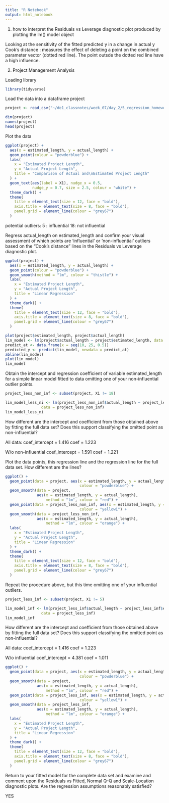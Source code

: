 ```yaml
---
title: "R Notebook"
output: html_notebook
---
```


1. how to interpret the Residuals vs Leverage diagnostic plot produced by plotting the lm() model object

Looking at the sensitivity of the fitted predicted y in a change in actual y
Cook's distance : measures the effect of deleting a point on the combined parameter vector (dotted red line). The point outsde the dotted red line have a high influence. 

2. Project Management Analysis

Loading library
```r
library(tidyverse)
```

Load the data into a dataframe project
```r
project <- read_csv("~/de1_classnotes/week_07/day_2/5_regression_homework/project_management.csv")
```

```r
dim(project)
names(project)
head(project)
```

Plot the data
```r
ggplot(project) +
  aes(x = estimated_length, y = actual_length) +
  geom_point(colour = "powderblue") +
  labs(
    x = "Estimated Project Length",
    y = "Actual Project Length",
    title = "Comparison of Actual and\nEstimated Project Length"
  ) +
  geom_text(aes(label = X1), nudge_x = 0.5, 
            nudge_y = 0.7, size = 2.5, colour = "white") +
  theme_dark() +
  theme(
    title = element_text(size = 12, face = "bold"), 
    axis.title = element_text(size = 8, face = "bold"), 
    panel.grid = element_line(colour = "grey67")
  )
```

potential outliers: 
5 : influential
18: not influential


Regress actual_length on estimated_length and confirm your visual assessment of which points are ‘influential’ or ‘non-influential’ outliers based on the “Cook’s distance” lines in the Residuals vs Leverage diagnostic plot.
```r
ggplot(project) +
  aes(x = estimated_length, y = actual_length) +
  geom_point(colour = "powderblue") +
  geom_smooth(method = "lm", colour = "thistle") +
  labs(
    x = "Estimated Project Length",
    y = "Actual Project Length",
    title = "Linear Regression"
  ) +
  theme_dark() +
  theme(
    title = element_text(size = 12, face = "bold"), 
    axis.title = element_text(size = 8, face = "bold"), 
    panel.grid = element_line(colour = "grey67")
  )
```

```r
plot(project$estimated_length, project$actual_length)
lin_model <- lm(project$actual_length ~ project$estimated_length, data = project)
predict_at <- data.frame(x = seq(10, 25, 0.5))
predicted_y <- predict(lin_model, newdata = predict_at)
abline(lin_model)
plot(lin_model)
lin_model
```

Obtain the intercept and regression coefficient of variable estimated_length for a simple linear model fitted to data omitting one of your non-influential outlier points.
```r
project_less_non_inf <- subset(project, X1 != 18)

lin_model_less_ni <- lm(project_less_non_inf$actual_length ~ project_less_non_inf$estimated_length, 
                data = project_less_non_inf)
lin_model_less_ni
```

How different are the intercept and coefficient from those obtained above by fitting the full data set? Does this support classifying the omitted point as non-influential?

All data: coef_intercept = 1.416
                    coef = 1.223
                    
W/o non-influential coef_intercept = 1.591
                    coef = 1.221
               
Plot the data points, this regression line and the regression line for the full data set. How different are the lines?

```r
ggplot() +
  geom_point(data = project, aes(x = estimated_length, y = actual_length), 
                                 colour = "powderblue") +
  geom_smooth(data = project, 
              aes(x = estimated_length, y = actual_length), 
                  method = "lm", colour = "red") +
  geom_point(data = project_less_non_inf, aes(x = estimated_length, y = actual_length), 
                                 colour = "yellow1") +
  geom_smooth(data = project_less_non_inf, 
              aes(x = estimated_length, y = actual_length), 
                  method = "lm", colour = "orange") +
  labs(
    x = "Estimated Project Length",
    y = "Actual Project Length",
    title = "Linear Regression"
  ) +
  theme_dark() +
  theme(
    title = element_text(size = 12, face = "bold"), 
    axis.title = element_text(size = 8, face = "bold"), 
    panel.grid = element_line(colour = "grey67")
  )
```

Repeat the procedure above, but this time omitting one of your influential outliers.

```r
project_less_inf <- subset(project, X1 != 5)

lin_model_inf <- lm(project_less_inf$actual_length ~ project_less_inf$estimated_length, 
                data = project_less_inf)
lin_model_inf
```

How different are the intercept and coefficient from those obtained above by fitting the full data set? Does this support classifying the omitted point as non-influential?

All data: coef_intercept = 1.416
                    coef = 1.223
                    
W/o influential coef_intercept = 4.381
                    coef = 1.011
                    
```r
ggplot() +
  geom_point(data = project, aes(x = estimated_length, y = actual_length), 
                                 colour = "powderblue") +
  geom_smooth(data = project, 
              aes(x = estimated_length, y = actual_length), 
                  method = "lm", colour = "red") +
  geom_point(data = project_less_inf, aes(x = estimated_length, y = actual_length), 
                                 colour = "yellow1") +
  geom_smooth(data = project_less_inf, 
              aes(x = estimated_length, y = actual_length), 
                  method = "lm", colour = "orange") +
  labs(
    x = "Estimated Project Length",
    y = "Actual Project Length",
    title = "Linear Regression"
  ) +
  theme_dark() +
  theme(
    title = element_text(size = 12, face = "bold"), 
    axis.title = element_text(size = 8, face = "bold"), 
    panel.grid = element_line(colour = "grey67")
  )
```


Return to your fitted model for the complete data set and examine and comment upon the Residuals vs Fitted,  Normal Q-Q and Scale-Location diagnostic plots. Are the regression assumptions reasonably satisfied?

YES














